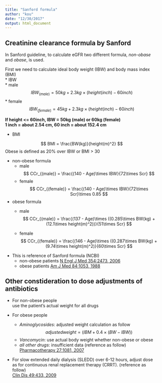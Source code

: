 ```yaml
---
title: "Sanford formula"
author: "kou"
date: "12/30/2017"
output: html_document
---
```


## Creatinine clearance formula by Sanford

 In Sanford guideline, to calculate eGFR two different formula, *non-obase* and *obase*, is used.  

 First we need to calculate ideal body weight (IBW) and body mass index (BMI)  
* IBW  
    * male  
$$
IBW_{(male)} = 50kg + 2.3kg\times (height(inch) - 60 inch)
$$
    * female
$$
IBW_{(female)} = 45kg + 2.3kg\times (height(inch) - 60 inch)
$$

**If height <= 60inch, IBW = 50kg (male) or 60kg (female)**  
**1 inch = about 2.54 cm, 60 inch = about 152.4 cm**  

* BMI  

$$
BMI = \frac{BW(kg)}{height(m)^2}
$$
 Obese is defined as 20% over IBW or BMI > 30

* non-obese formula  
    * male
$$
CCr_{(male)}   = \frac{(140 - Age)\times IBW}{72\times Scr}
$$
    * female
$$
CCr_{(female)} = \frac{(140 - Age)\times IBW}{72\times Scr}\times 0.85
$$


* obese formula  
    * male
$$
CCr_{(male)}   = \frac{(137 - Age)\times ((0.285\times BW(kg) + (12.1\times  height(m)^2))}{51\times Scr}
$$
    
    * female
$$
CCr_{(female)}   = \frac{(146 - Age)\times ((0.287\times BW(kg) + (9.74\times  height(m)^2)}{60\times Scr}
$$

* This is reference of Sanford formula (NCBI)
    * non-obese patients
[N Engl J Med 354:2473, 2006](http://www.ncbi.nlm.nih.gov/pubmed/16760447/)  
    * obese patients
[Am J Med 84:1053, 1988](http://www.ncbi.nlm.nih.gov/pubmed/3376975/)

## Other constideration to dose adjustments of antibiotics

* For non-obese people  
use the patient's actual weight for all drugs  

* For obese people  
    * *Aminoglycosides*: adjusted weight calculation as follow  
$$
adjusted weight = (IBM + 0.4\times (BW -IBW))
$$
    * *Vancomycin*: use actual body weight whether non-obese or obese  
    * *all other drugs*: insufficient data (reference as follow)  
      [Pharmacotherapy 27:1081, 2007](http://www.ncbi.nlm.nih.gov/pubmed/17655508/)

* For slow extended daily dialysis (SLEDD) over 6-12 hours, adjust dose as for continuous renal replacement therapy (CRRT). (reference as follow)    
 [Clin Dis 49:433, 2009](https://www.ncbi.nlm.nih.gov/pubmed/19580416/)  
